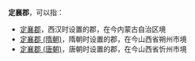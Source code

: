 '''定襄郡'''，可以指：
*[[定襄郡|定襄郡]]，西汉时设置的郡，在今内蒙古自治区境
*[[定襄郡_(隋朝)|定襄郡 (隋朝)]]，隋朝时设置的郡，在今山西省朔州市境
*[[定襄郡_(唐朝)|定襄郡 (唐朝)]]，唐朝时设置的郡，在今山西省忻州市境

{{Disambig|D|Cat=三字中国郡名消歧义}}